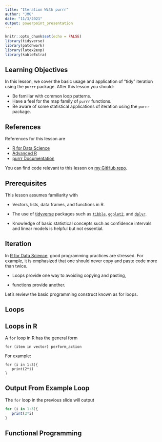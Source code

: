 ```yaml
---
title: "Iteration With purrr"
author: "JMG"
date: "11/3/2021"
output: powerpoint_presentation
---
```


```r
knitr::opts_chunk$set(echo = FALSE)
library(tidyverse)
library(patchwork)
library(latex2exp)
library(kableExtra)
```

## Learning Objectives

In this lesson, we cover the basic usage and application of "tidy" iteration using the `purrr` package. After this lesson you should:

- Be familiar with common loop patterns.
- Have a feel for the map family of `purrr` functions. 
- Be aware of some statistical applications of iteration using the `purrr` package.


## References 

References for this lesson are

- [R for Data Science](https://r4ds.had.co.nz/)
- [Advanced R](https://adv-r.hadley.nz/)
- [purrr Documentation](https://purrr.tidyverse.org/)

You can find code relevant to this lesson on [my GitHub repo](https://github.com/jmgraham30/SWBmodules). 

## Prerequisites

This lesson assumes familiarity with

- Vectors, lists, data frames, and functions in R. 
- The use of [tidyverse](https://www.tidyverse.org/) packages such as [`tibble`](https://tibble.tidyverse.org/), [`ggplot2`](https://ggplot2.tidyverse.org/), and [`dplyr`](https://dplyr.tidyverse.org/). 
 
- Knowledge of basic statistical concepts such as confidence intervals and linear models is helpful but not essential.   

## Iteration 

In [R for Data Science](https://r4ds.had.co.nz/), good programming practices are stressed. For example, it is emphasized that one should never copy and paste code more than twice. 

- Loops provide one way to avoiding copying and pasting, 

- functions provide another.  

Let's review the basic programming construct known as for loops. 


## Loops 


## Loops in R

A `for` loop in R has the general form

`for (item in vector) perform_action`

For example:

```
for (i in 1:3){
   print(2*i)
}
```

## Output From Example Loop

The `for` loop in the previous slide will output
```r
for (i in 1:3){
   print(2*i)
}
```


## Functional Programming






